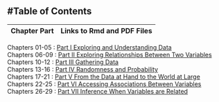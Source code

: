 <h2>
#Table of Contents
</h2>

Chapter Part  | Links to Rmd and PDF Files
------------- | -------------
Chapters 01-05 : [Part I Exploring and Understanding Data](https://rstudio.amherst.edu/s/c619dc74daa05ac1ccd02/files/git/SDM4inR/SDM4_Site/_site/partI.html) </br>
Chapters 06-09 : [Part II Exploring Relationships Between Two Variables](https://rstudio.amherst.edu/s/c619dc74daa05ac1ccd02/files/git/SDM4inR/SDM4_Site/_site/partII.html)
</br>
Chapters 10-12 : [Part III Gathering Data](https://rstudio.amherst.edu/s/c619dc74daa05ac1ccd02/files/git/SDM4inR/SDM4_Site/_site/partIII.html)
</br>
Chapters 13-16 : [Part IV Randomness and Probability](https://rstudio.amherst.edu/s/c619dc74daa05ac1ccd02/files/git/SDM4inR/SDM4_Site/_site/partIV.html)
</br>
Chapters 17-21 : [Part V From the Data at Hand to the World at Large](https://rstudio.amherst.edu/s/c619dc74daa05ac1ccd02/files/git/SDM4inR/SDM4_Site/_site/partV.html)
</br>
Chapters 22-25 : [Part VI Accessing Associations Between Variables](https://rstudio.amherst.edu/s/c619dc74daa05ac1ccd02/files/git/SDM4inR/SDM4_Site/_site/partVI.html)
</br>
Chapters 26-29 : [Part VII Inference When Variables are Related](https://rstudio.amherst.edu/s/c619dc74daa05ac1ccd02/files/git/SDM4inR/SDM4_Site/_site/partVII.html)
